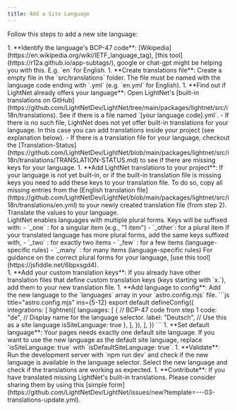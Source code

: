 ```yaml
---
title: Add a Site Language
---
```



Follow this steps to add a new site language:

<Steps>
1. **Identify the language's BCP-47 code**: [Wikipedia](https://en.wikipedia.org/wiki/IETF_language_tag), [this tool](https://r12a.github.io/app-subtags/), google or chat-gpt might be helping you with this. E.g. `en` for English.
1. **Create translations file**: Create a empty file in the `src/translations` folder. The file must be named with the language code ending with `.yml` (e.g. `en.yml` for English).
1. **Find out if LightNet already offers your language**: Open LightNet's [built-in translations on GitHub](https://github.com/LightNetDev/LightNet/tree/main/packages/lightnet/src/i18n/translations).
    See if there is a file named `[your language code].yml`.
        - If there is no such file, LightNet does not yet offer built-in translations for your language. In this case you can add translations inside your project (see explanation below).
        - If there is a translation file for your language, checkout the [Translation-Status](https://github.com/LightNetDev/LightNet/blob/main/packages/lightnet/src/i18n/translations/TRANSLATION-STATUS.md) 
          to see if there are missing keys for your language.  
1. **Add LightNet translations to your project**: If your language is not yet built-in, or if the built-in translation file is missing keys you need to add these keys to your
    translation file. To do so, copy all missing entries from the [English translation file](https://github.com/LightNetDev/LightNet/blob/main/packages/lightnet/src/i18n/translations/en.yml) 
    to your newly created translation file (from step 2). Translate the values to your language.
    <Aside>
    LightNet enables languages with multiple plural forms. Keys will be suffixed with:
    - `_one` : for a singular item (e.g., "1 item")
    - `_other`: for a plural item
    If your translated language has more plural forms, add the same keys suffixed with,
    - `_two` : for exactly two items
    - `_few` : for a few items (language-specific rules)
    - `_many` : for many items (language-specific rules)
    For guidance on the correct plural forms for your language, [use this tool](https://jsfiddle.net/6bpxsgd4).
    </Aside>
1. **Add your custom translation keys**: If you already have other translation files that define custom translation keys (keys starting with `x.`), add them to your new translation file.
1. **Add language to config**: Add the new language to the `languages` array in your `astro.config.mjs` file.
    ```js title="astro.config.mjs" ins={5-12}
    export default defineConfig({
        integrations: [
            lightnet({
                languages: [
                    {
                        // BCP-47 code from step 1
                        code: "de",
                        // Display name for the language selector.
                        label: "Deutsch",
                        // Use this as a site language
                        isSiteLanguage: true
                    },
                ],
            }),
        ],
    })
    ```
1. **Set default language**: Your pages needs exactly one default site language. 
    If you want to use the new language as the default site language, replace `isSiteLanguage: true` with `isDefaultSiteLanguage: true`.
1. **Validate**: Run the development server with `npm run dev` and check if the new language is available in the language selector. 
    Select the new language and check if the translations are working as expected.
1. **Contribute**: If you have translated missing LightNet's built-in translations. Please consider sharing them by using this [simple form](https://github.com/LightNetDev/LightNet/issues/new?template=---03-translations-update.yml).
</Steps>